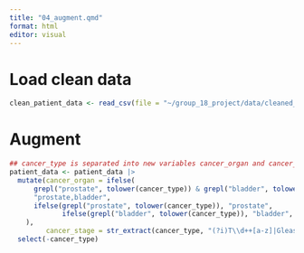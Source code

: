 ```yaml
---
title: "04_augment.qmd"
format: html
editor: visual
---
```


# Load clean data

```r
clean_patient_data <- read_csv(file = "~/group_18_project/data/cleaned_radiation_data.csv")
```

# Augment

```r
## cancer_type is separated into new variables cancer_organ and cancer_stage and removed afterwards
patient_data <- patient_data |>
  mutate(cancer_organ = ifelse(
      grepl("prostate", tolower(cancer_type)) & grepl("bladder", tolower(cancer_type)),
      "prostate,bladder",
      ifelse(grepl("prostate", tolower(cancer_type)), "prostate",
             ifelse(grepl("bladder", tolower(cancer_type)), "bladder", NA))
    ),
         cancer_stage = str_extract(cancer_type, "(?i)T\\d++[a-z]|Gleason \\d+")) |>
  select(-cancer_type)


```

